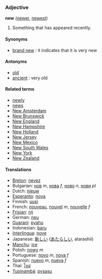 ===Adjective===
'''new''' ([[newer]], [[newest]])

#Something that has appeared recently.

====Synonyms====
*[[brand new]] : it indicates that it is very new

====Antonyms====
*[[old]]
*[[ancient]] : very old

====Related terms====
*[[newly]]
*[[news]]<!-- is this related really? -->
*[[New Amsterdam]]
*[[New Brunswick]]
*[[New England]]
*[[New Hampshire]]
*[[New Holland]]
*[[New Jersey]]
*[[New Mexico]]
*[[New South Wales]]
*[[New York]]
*[[New Zealand]]

====Translations====
*[[Breton]]: [[nevez]]
*Bulgarian: [[нов]] ''m'', [[нова]] ''f'', [[ново]] ''n'', [[нови]] ''pl''
*Dutch: [[nieuw]]
*[[Esperanto]]: [[nova]]
*Finnish: [[uusi]]
*French: [[nouveau]], [[nouvel]] ''m'', [[nouvelle]] ''f''
*[[Frisian]]: [[nij]]
*German: [[neu]]
*[[Guarani]]: [[pyahu]]
*Indonesian: [[baru]]
*[[Interlingua]]: [[nove]]
*Japanese: [[新しい]] ([[あたらしい]], atarashii)
*[[Manchu]]: [[ice]]
*Polish: [[nowy]] ''m''
*Portuguese: [[novo]] ''m'', [[nova]] ''f''
*Spanish: [[nuevo]] ''m'', [[nueva]] ''f''
*Thai: [[ใหม่]]
*[[Tupinambá]]: [[pysasu]]